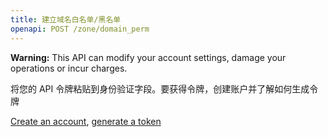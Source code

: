 ```yaml
---
title: 建立域名白名单/黑名单
openapi: POST /zone/domain_perm
---
```

<Warning> **Warning:** This API can modify your account settings, damage your operations or incur charges.</Warning>

<Tip>
将您的 API 令牌粘贴到身份验证字段。要获得令牌，创建账户并了解如何生成令牌

[Create an account](https://brightdata.com/?hs_signup=1&utm_source=docs&utm_campaign=playground), [generate a token](/cn/api-reference/unlocker/api_token)
</Tip>

